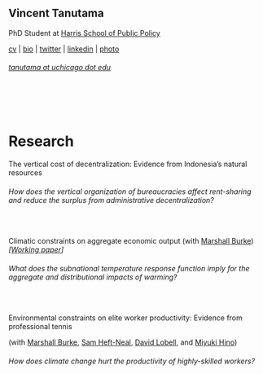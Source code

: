 ## Vincent Tanutama

PhD Student at [Harris School of Public Policy](https://harris.uchicago.edu)

[cv](files/tanutama_cv.pdf) | [bio](about.html) | [twitter](https://twitter.com/vincentanutama) | [linkedin](https://www.linkedin.com/in/tanutama/) | [photo](files/tanutama_headshot.jpg) 

###### [tanutama at uchicago dot edu]()

  &nbsp; 
  
  &nbsp;





# Research

The vertical cost of decentralization: Evidence from Indonesia's natural resources

###### How does the vertical organization of bureaucracies affect rent-sharing and reduce the surplus from administrative decentralization?

  &nbsp;

Climatic constraints on aggregate economic output (with [Marshall Burke](https://web.stanford.edu/~mburke/)) _[[Working paper](files/BurkeTanutama2019climatic.pdf)]_

###### What does the subnational temperature response function imply for the aggregate and distributional impacts of warming?

  &nbsp; 

Environmental constraints on elite worker productivity: Evidence from professional tennis 

(with [Marshall Burke](https://web.stanford.edu/~mburke/), [Sam Heft-Neal](http://stanford.edu/~samhn/), [David Lobell](https://lobell-lab.stanford.edu/), and [Miyuki Hino](https://www.miyukihino.com/))

###### How does climate change hurt the productivity of highly-skilled workers?

  &nbsp; 
  
  &nbsp;


